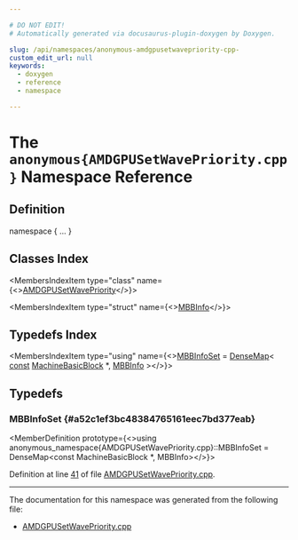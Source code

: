 ```yaml
---

# DO NOT EDIT!
# Automatically generated via docusaurus-plugin-doxygen by Doxygen.

slug: /api/namespaces/anonymous-amdgpusetwavepriority-cpp-
custom_edit_url: null
keywords:
  - doxygen
  - reference
  - namespace

---
```





# The `anonymous{AMDGPUSetWavePriority.cpp}` Namespace Reference

<DoxygenPage pluginConfig={pluginConfig}>



## Definition

<CodeBlock>namespace &#123; ... &#125;</CodeBlock>

## Classes Index

<MembersIndex>

<MembersIndexItem
  type="class"
  name={<><a href="/docs/api/classes/anonymous-namespace-amdgpusetwavepriority-cpp-/amdgpusetwavepriority">AMDGPUSetWavePriority</a></>}>
</MembersIndexItem>

<MembersIndexItem
  type="struct"
  name={<><a href="/docs/api/structs/anonymous-namespace-amdgpusetwavepriority-cpp-/mbbinfo">MBBInfo</a></>}>
</MembersIndexItem>

</MembersIndex>

## Typedefs Index

<MembersIndex>

<MembersIndexItem
  type="using"
  name={<><a href="#a52c1ef3bc48384765161eec7bd377eab">MBBInfoSet</a> = <a href="/docs/api/classes/llvm/densemap">DenseMap</a>&lt; <a href="/docs/api/files/lib/lib/target/lib/target/aarch64/aarch64promoteconstant-cpp/#a90f8350fecae261c25be85d38b451bff">const</a> <a href="/docs/api/classes/llvm/machinebasicblock">MachineBasicBlock</a> &#42;, <a href="/docs/api/structs/anonymous-namespace-amdgpusetwavepriority-cpp-/mbbinfo">MBBInfo</a> &gt;</>}>
</MembersIndexItem>

</MembersIndex>


<SectionDefinition>

## Typedefs

### MBBInfoSet {#a52c1ef3bc48384765161eec7bd377eab}

<MemberDefinition
  prototype={<>using anonymous&#95;namespace&#123;AMDGPUSetWavePriority.cpp&#125;::MBBInfoSet =  DenseMap&lt;const MachineBasicBlock &#42;, MBBInfo&gt;</>}>

Definition at line <a href="/docs/api/files/lib/lib/target/lib/target/amdgpu/amdgpusetwavepriority-cpp/#l00041">41</a> of file <a href="/docs/api/files/lib/lib/target/lib/target/amdgpu/amdgpusetwavepriority-cpp">AMDGPUSetWavePriority.cpp</a>.
</MemberDefinition>

</SectionDefinition>

<hr/>

The documentation for this namespace was generated from the following file:

<ul>
<li><a href="/docs/api/files/lib/lib/target/lib/target/amdgpu/amdgpusetwavepriority-cpp">AMDGPUSetWavePriority.cpp</a></li>
</ul>

</DoxygenPage>
